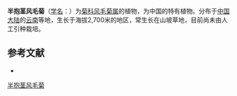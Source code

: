 {{Speciesbox
| name = 半抱茎风毛菊
| status = 
| status_system = 
| image =
| genus = Saussurea
| species = semiamplexicaulis
| authority = Lipsch.
}}

'''半抱茎风毛菊'''（[[学名|学名]]：{{lang|la|''Saussurea semiamplexicaulis''}}）为[[菊科|菊科]][[风毛菊属|风毛菊属]]的植物，为中国的特有植物。分布于[[中国大陆|中国大陆]]的[[云南|云南]]等地，生长于海拔2,700米的地区，常生长在山坡草地，目前尚未由人工引种栽培。

== 参考文献 ==
<div class="references-small">
* {{cite web| url =http://www.bioinfo.cn/db05/KmzwSpecies.php?action=view&id=5435| title =半抱茎风毛菊| work =《中国高等植物数据库全库》| publisher =中国科学院微生物研究所| author =昆明植物研究所| accessdate =2009-02-24| deadurl =yes| archiveurl =https://web.archive.org/web/20160305055910/http://www.bioinfo.cn/db05/KmzwSpecies.php?action=view&id=5435| archivedate =2016-03-05}}
</div>
{{Taxonbar|from=Q10905204}}

[[Category:风毛菊属|半抱茎风毛菊]]


{{植物小作品}}